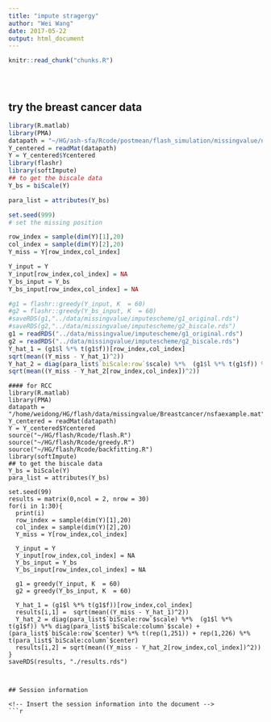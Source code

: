 ```yaml
---
title: "impute stragergy"
author: "Wei Wang"
date: 2017-05-22
output: html_document
---
```


<!-- The file analysis/chunks.R contains chunks that define default settings
shared across the workflowr files. -->
```r
knitr::read_chunk("chunks.R")
```

<!-- Update knitr chunk options -->
```r
```

<!-- Insert the date the file was last updated -->
```r
```

<!-- Insert the code version (Git commit SHA1) if Git repository exists and R
 package git2r is installed -->
```r
```

<!-- Add your analysis here -->

## try the breast cancer data

```r
library(R.matlab)
library(PMA)
datapath = "~/HG/ash-sfa/Rcode/postmean/flash_simulation/missingvalue/nsfaexample.mat"
Y_centered = readMat(datapath)
Y = Y_centered$Ycentered
library(flashr)
library(softImpute)
## to get the biscale data
Y_bs = biScale(Y)

para_list = attributes(Y_bs)

set.seed(999)
# set the missing position

row_index = sample(dim(Y)[1],20)
col_index = sample(dim(Y)[2],20)
Y_miss = Y[row_index,col_index]

Y_input = Y
Y_input[row_index,col_index] = NA
Y_bs_input = Y_bs
Y_bs_input[row_index,col_index] = NA

#g1 = flashr::greedy(Y_input, K  = 60)
#g2 = flashr::greedy(Y_bs_input, K  = 60)
#saveRDS(g1,"../data/missingvalue/imputescheme/g1_original.rds")
#saveRDS(g2,"../data/missingvalue/imputescheme/g2_biscale.rds")
g1 = readRDS("../data/missingvalue/imputescheme/g1_original.rds")
g2 = readRDS("../data/missingvalue/imputescheme/g2_biscale.rds")
Y_hat_1 = (g1$l %*% t(g1$f))[row_index,col_index]
sqrt(mean((Y_miss - Y_hat_1)^2))
Y_hat_2 = diag(para_list$`biScale:row`$scale) %*%  (g1$l %*% t(g1$f)) %*% diag(para_list$`biScale:column`$scale) +  (para_list$`biScale:row`$center) %*% t(rep(1,251)) + rep(1,226) %*% t(para_list$`biScale:column`$center)
sqrt(mean((Y_miss - Y_hat_2[row_index,col_index])^2))
```

```
#### for RCC
library(R.matlab)
library(PMA)
datapath = "/home/weidong/HG/flash/data/missingvalue/Breastcancer/nsfaexample.mat"
Y_centered = readMat(datapath)
Y = Y_centered$Ycentered
source("~/HG/flash/Rcode/flash.R")
source("~/HG/flash/Rcode/greedy.R")
source("~/HG/flash/Rcode/backfitting.R")
library(softImpute)
## to get the biscale data
Y_bs = biScale(Y)
para_list = attributes(Y_bs)

set.seed(99)
results = matrix(0,ncol = 2, nrow = 30)
for(i in 1:30){
  print(i)
  row_index = sample(dim(Y)[1],20)
  col_index = sample(dim(Y)[2],20)
  Y_miss = Y[row_index,col_index]

  Y_input = Y
  Y_input[row_index,col_index] = NA
  Y_bs_input = Y_bs
  Y_bs_input[row_index,col_index] = NA

  g1 = greedy(Y_input, K  = 60)
  g2 = greedy(Y_bs_input, K  = 60)

  Y_hat_1 = (g1$l %*% t(g1$f))[row_index,col_index]
  results[i,1] =  sqrt(mean((Y_miss - Y_hat_1)^2))
  Y_hat_2 = diag(para_list$`biScale:row`$scale) %*%  (g1$l %*% t(g1$f)) %*% diag(para_list$`biScale:column`$scale) +  (para_list$`biScale:row`$center) %*% t(rep(1,251)) + rep(1,226) %*% t(para_list$`biScale:column`$center)
  results[i,2] = sqrt(mean((Y_miss - Y_hat_2[row_index,col_index])^2))
}
saveRDS(results, "./results.rds")
```



```


## Session information

<!-- Insert the session information into the document -->
```r
```
